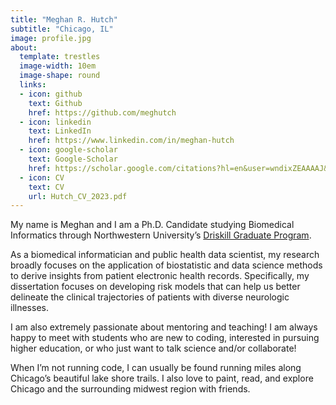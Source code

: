 ```yaml
---
title: "Meghan R. Hutch"
subtitle: "Chicago, IL"
image: profile.jpg
about:
  template: trestles
  image-width: 10em
  image-shape: round
  links:
  - icon: github
    text: Github
    href: https://github.com/meghutch
  - icon: linkedin
    text: LinkedIn
    href: https://www.linkedin.com/in/meghan-hutch
  - icon: google-scholar
    text: Google-Scholar
    href: https://scholar.google.com/citations?hl=en&user=wndixZEAAAAJ&view_op=list_works
  - icon: CV
    text: CV
    url: Hutch_CV_2023.pdf
---
```


My name is Meghan and I am a Ph.D. Candidate studying Biomedical Informatics through Northwestern University's [Driskill Graduate Program](https://www.feinberg.northwestern.edu/sites/dgp/index.html).

As a biomedical informatician and public health data scientist, my research broadly focuses on the application of biostatistic and data science methods to derive insights from patient electronic health records. Specifically, my dissertation focuses on developing risk models that can help us better delineate the clinical trajectories of patients with diverse neurologic illnesses. 

I am also extremely passionate about mentoring and teaching! I am always happy to meet with students who are new to coding, interested in pursuing higher education, or who just want to talk science and/or collaborate!

When I'm not running code, I can usually be found running miles along Chicago's beautiful lake shore trails. I also love to paint, read, and explore Chicago and the surrounding midwest region with friends.
